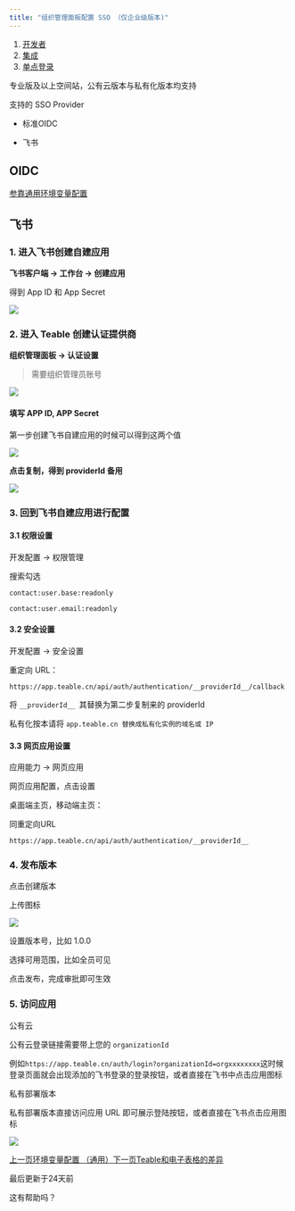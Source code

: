```yaml
---
title: "组织管理面板配置 SSO （仅企业级版本)"
---
```


1. [开发者](/kai-fa-zhe)
2. [集成](/kai-fa-zhe/ji-cheng)
3. [单点登录](/kai-fa-zhe/ji-cheng/dan-dian-deng-lu)

专业版及以上空间站，公有云版本与私有化版本均支持

支持的 SSO Provider

* 标准OIDC

* 飞书

## OIDC

[参靠通用环境变量配置](/kai-fa-zhe/ji-cheng/dan-dian-deng-lu/dian-dan-deng-lu)

## 飞书

### 1. 进入飞书创建自建应用

**飞书客户端 -> 工作台 -> 创建应用**

得到 App ID 和 App Secret

![](/images/kai-fa-zhe/ji-cheng/dan-dian-deng-lu/files%2Fv0%2Fb%2Fgitbook-x-prod.appspot.com%2Fo%2Fspaces%252F3UAxYOALe4vISZRKICva%252Fuploads%252FGeMFvzojXdi2h0GvOmpM%252Fimage.png)

### 2. 进入 Teable 创建认证提供商

**组织管理面板 -> 认证设置**

> 需要组织管理员账号

![](/images/kai-fa-zhe/ji-cheng/dan-dian-deng-lu/files%2Fv0%2Fb%2Fgitbook-x-prod.appspot.com%2Fo%2Fspaces%252F3UAxYOALe4vISZRKICva%252Fuploads%252FjkXIpUgbTvgaDdlMML8f%252Fimage.png)

#### 填写 APP ID, APP Secret

第一步创建飞书自建应用的时候可以得到这两个值

![](/images/kai-fa-zhe/ji-cheng/dan-dian-deng-lu/files%2Fv0%2Fb%2Fgitbook-x-prod.appspot.com%2Fo%2Fspaces%252F3UAxYOALe4vISZRKICva%252Fuploads%252FczZAqWiwemub79Qw81IN%252Fimage.png)

**点击复制，得到 providerId 备用**

![](/images/kai-fa-zhe/ji-cheng/dan-dian-deng-lu/files%2Fv0%2Fb%2Fgitbook-x-prod.appspot.com%2Fo%2Fspaces%252F3UAxYOALe4vISZRKICva%252Fuploads%252FKjZOwQHl8qClciYVydc7%252Fimage.png)

### 3. 回到飞书自建应用进行配置

#### 3.1 权限设置

开发配置 -> 权限管理

搜索勾选

`contact:user.base:readonly`

`contact:user.email:readonly`

#### 3.2 安全设置

开发配置 -> 安全设置

重定向 URL：

`https://app.teable.cn/api/auth/authentication/__providerId__/callback`

将 `__providerId__ `其替换为第二步复制来的 providerId

私有化按本请将 `app.teable.cn 替换成私有化实例的域名或 IP`

#### 3.3 网页应用设置

应用能力 -> 网页应用

网页应用配置，点击设置

桌面端主页，移动端主页：

同重定向URL

`https://app.teable.cn/api/auth/authentication/__providerId__`

### 4. 发布版本

点击创建版本

上传图标

![](/images/kai-fa-zhe/ji-cheng/dan-dian-deng-lu/files%2Fv0%2Fb%2Fgitbook-x-prod.appspot.com%2Fo%2Fspaces%252F3UAxYOALe4vISZRKICva%252Fuploads%252Fr6mMwx5OMEpKGs0wYBis%252FFrame%25201%2520%283%29.png)

设置版本号，比如 1.0.0

选择可用范围，比如全员可见

点击发布，完成审批即可生效

### 5. 访问应用

公有云

公有云登录链接需要带上您的 `organizationId`

例如`https://app.teable.cn/auth/login?organizationId=orgxxxxxxxx`这时候登录页面就会出现添加的飞书登录的登录按钮，或者直接在飞书中点击应用图标

私有部署版本

私有部署版本直接访问应用 URL 即可展示登陆按钮，或者直接在飞书点击应用图标

![](/images/kai-fa-zhe/ji-cheng/dan-dian-deng-lu/files%2Fv0%2Fb%2Fgitbook-x-prod.appspot.com%2Fo%2Fspaces%252F3UAxYOALe4vISZRKICva%252Fuploads%252FHlfuWYVRlL81HNsqYi8x%252Fimage.png)

[上一页环境变量配置 （通用）](/kai-fa-zhe/ji-cheng/dan-dian-deng-lu/dian-dan-deng-lu)[下一页Teable和电子表格的差异](/heng-xiang-dui-bi/teable-shu-ju-biao-he-dian-zi-biao-ge-de-cha-yi)

最后更新于24天前

这有帮助吗？
